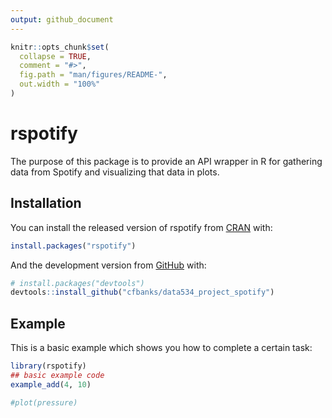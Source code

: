 ```yaml
---
output: github_document
---
```


<!-- README.md is generated from README.Rmd. Please edit that file -->

```r
knitr::opts_chunk$set(
  collapse = TRUE,
  comment = "#>",
  fig.path = "man/figures/README-",
  out.width = "100%"
)
```

# rspotify

<!-- badges: start -->
<!-- badges: end -->

The purpose of this package is to provide an API wrapper in R for gathering data from Spotify and visualizing that data in plots.

## Installation

You can install the released version of rspotify from [CRAN](https://CRAN.R-project.org) with:

``` r
install.packages("rspotify")
```

And the development version from [GitHub](https://github.com/) with:

``` r
# install.packages("devtools")
devtools::install_github("cfbanks/data534_project_spotify")
```
## Example

This is a basic example which shows you how to complete a certain task:

```r
library(rspotify)
## basic example code
example_add(4, 10)
```


<!--You'll still need to render `README.Rmd` regularly, to keep `README.md` up-to-date. `devtools::build_readme()` is handy for this. You could also use GitHub Actions to re-render `README.Rmd` every time you push. An example workflow can be found here: <https://github.com/r-lib/actions/tree/master/examples>. 

You can also embed plots, for example: -->

```r
#plot(pressure)
```

<!-- In that case, don't forget to commit and push the resulting figure files, so they display on GitHub and CRAN. -->
